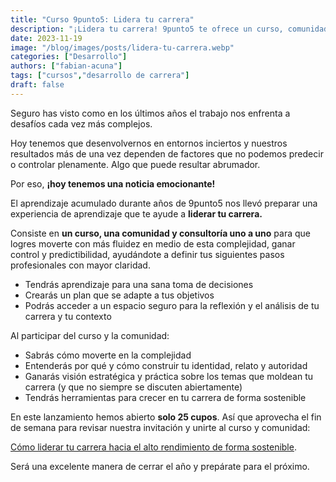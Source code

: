 ```yaml
---
title: "Curso 9punto5: Lidera tu carrera"
description: "¡Lidera tu carrera! 9punto5 te ofrece un curso, comunidad y consultoría personalizada para impulsar tu desarrollo profesional. Aprende a tomar decisiones, crear un plan y avanzar en tu carrera de forma sostenible. ¡Cupos limitados!"
date: 2023-11-19
image: "/blog/images/posts/lidera-tu-carrera.webp"
categories: ["Desarrollo"]
authors: ["fabian-acuna"]
tags: ["cursos","desarrollo de carrera"]
draft: false
---
```

Seguro has visto como en los últimos años el trabajo nos enfrenta a desafíos cada vez más complejos.

Hoy tenemos que desenvolvernos en entornos inciertos y nuestros resultados más de una vez dependen de factores que no podemos predecir o controlar plenamente. Algo que puede resultar abrumador.

Por eso, **¡hoy tenemos una noticia emocionante!**

El aprendizaje acumulado durante años de 9punto5 nos llevó preparar una experiencia de aprendizaje que te ayude a **liderar tu carrera.**

Consiste en **un curso, una comunidad y consultoría uno a uno** para que logres moverte con más fluidez en medio de esta complejidad, ganar control y predictibilidad, ayudándote a definir tus siguientes pasos profesionales con mayor claridad.

- Tendrás aprendizaje para una sana toma de decisiones
- Crearás un plan que se adapte a tus objetivos
- Podrás acceder a un espacio seguro para la reflexión y el análisis de tu carrera y tu contexto

Al participar del curso y la comunidad:
- Sabrás cómo moverte en la complejidad
- Entenderás por qué y cómo construir tu identidad, relato y autoridad
- Ganarás visión estratégica y práctica sobre los temas que moldean tu carrera (y que no siempre se discuten abiertamente)
- Tendrás herramientas para crecer en tu carrera de forma sostenible

En este lanzamiento hemos abierto **solo 25 cupos**. Así que aprovecha el fin de semana para revisar nuestra invitación y unirte al curso y comunidad:

[Cómo liderar tu carrera hacia el alto rendimiento de forma sostenible](https://curso.9punto5.cl/).

Será una excelente manera de cerrar el año y prepárate para el próximo.